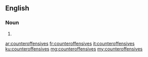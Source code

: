 ==English==

===Noun===
{{head|en|plural}}

# {{plural of|counteroffensive|lang=en|nocat=1}}

[[ar:counteroffensives]]
[[fr:counteroffensives]]
[[it:counteroffensives]]
[[ku:counteroffensives]]
[[mg:counteroffensives]]
[[my:counteroffensives]]
